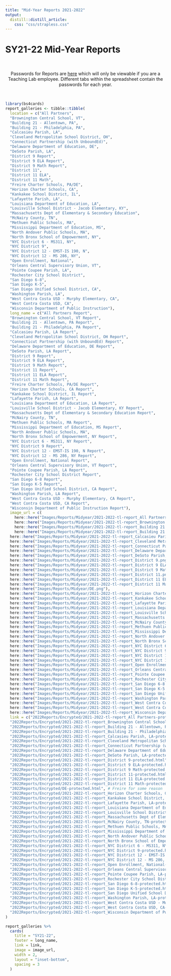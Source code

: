 ```yaml
---
title: "Mid-Year Reports 2021-2022"
output: 
  distill::distill_article:
    css: "css/strapless.css"
---
```


# SY21-22 Mid-Year Reports

<br>

<center> Passwords for Reports are <a href="https://docs.google.com/spreadsheets/d/1eAUdWEzc0R7WzpztOvutRp2FYDtpks37LSFV8sq8ezg/edit?usp=sharing" target="_blank">here</a> which will only be viewable if you are a Teaching Lab employee. Different tabs within the spreadsheet contain the passwords for each year. </center>

<br>

```r
library(bs4cards)
report_galleries <- tibble::tibble(
  location = c("All Partners",
  "Brownington Central School, VT",
  "Building 21 - Allentown, PA",
  "Building 21 - Philadelphia, PA",
  "Calcasieu Parish, LA",
  "Cleveland Metropolitan School District, OH",
  "Connecticut Partnership (with UnboundEd)",
  "Delaware Department of Education, DE",
  "DeSoto Parish, LA",
  "District 9 Report",
  "District 9 ELA Report",
  "District 9 Math Report",
  "District 11",
  "District 11 ELA",
  "District 11 Math",
  "Freire Charter Schools, PA/DE",
  "Horizon Charter Schools, CA",
  "Kankakee School District, IL",
  "Lafayette Parish, LA",
  "Louisiana Department of Education, LA",
  "Louisville School District - Jacob Elementary, KY",
  "Massachusetts Dept of Elementary & Secondary Education",
  "McNairy County, TN",
  "Methuen Public Schools, MA",
  "Mississippi Department of Education, MS",
  "North Andover Public Schools, MA",
  "North Bronx School of Empowerment, NY",
  "NYC District 6 - MS311, NY",
  "NYC District 9",
  "NYC District 12 - EMST-IS 190, N",
  "NYC District 12 - MS 286, NY",
  "Open Enrollment, National",
  "Orleans Central Supervisory Union, VT",
  "Pointe Coupee Parish, LA",
  "Rochester City School District",
  "San Diego 6-8",
  "San Diego K-5",
  "San Diego Unified School District, CA",
  "Washington Parish, LA",
  "West Contra Costa USD - Murphy Elementary, CA",
  "West Contra Costa USD, CA",
  "Wisconsin Department of Public Instruction"),
  long_name = c("All Partners Report",
  "Brownington Central School, VT Report",
  "Building 21 - Allentown, PA Report",
  "Building 21 - Philadelphia, PA Report",
  "Calcasieu Parish, LA Report",
  "Cleveland Metropolitan School District, OH Report",
  "Connecticut Partnership (with UnboundEd) Report",
  "Delaware Department of Education, DE Report",
  "DeSoto Parish, LA Report",
  "District 9 Report",
  "District 9 ELA Report",
  "District 9 Math Report",
  "District 11 Report",
  "District 11 ELA Report",
  "District 11 Math Report",
  "Freire Charter Schools, PA/DE Report",
  "Horizon Charter Schools, CA Report",
  "Kankakee School District, IL Report",
  "Lafayette Parish, LA Report",
  "Louisiana Department of Education, LA Report",
  "Louisville School District - Jacob Elementary, KY Report",
  "Massachusetts Dept of Elementary & Secondary Education Report",
  "McNairy County, TN",
  "Methuen Public Schools, MA Report",
  "Mississippi Department of Education, MS Report",
  "North Andover Public Schools, MA",
  "North Bronx School of Empowerment, NY Report",
  "NYC District 6 - MS311, NY Report",
  "NYC District 9 Report",
  "NYC District 12 - EMST-IS 190, N Report",
  "NYC District 12 - MS 286, NY Report",
  "Open Enrollment, National Report",
  "Orleans Central Supervisory Union, VT Report",
  "Pointe Coupee Parish, LA Report",
  "Rochester City School District Report",
  "San Diego 6-8 Report",
  "San Diego K-5 Report",
  "San Diego Unified School District, CA Report",
  "Washington Parish, LA Report",
  "West Contra Costa USD - Murphy Elementary, CA Report",
  "West Contra Costa USD, CA Report",
  "Wisconsin Department of Public Instruction Report"),
  image_url = c(
    here::here("Images/Reports/Midyear/2021-2022-tl-report_All Partners.png"),
    here::here("Images/Reports/Midyear/2021-2022-tl-report_Brownington Central School, VT.png"),
    here::here("Images/Reports/Midyear/2021-2022-tl-report_Building 21 - Allentown, PA.png"),
    here::here("Images/Reports/Midyear/2021-2022-tl-report_Building 21 - Philadelphia, PA.png"),
  here::here("Images/Reports/Midyear/2021-2022-tl-report_Calcasieu Parish, LA.png"),
  here::here("Images/Reports/Midyear/2021-2022-tl-report_Cleveland Metropolitan School District, OH.png"),
  here::here("Images/Reports/Midyear/2021-2022-tl-report_Connecticut Partnership (with UnboundEd).png"),
  here::here("Images/Reports/Midyear/2021-2022-tl-report_Delaware Department of Education, DE.png"),
  here::here("Images/Reports/Midyear/2021-2022-tl-report_DeSoto Parish, LA.png"),
  here::here("Images/Reports/Midyear/2021-2022-tl-report_District 9.png"),
  here::here("Images/Reports/Midyear/2021-2022-tl-report_District 9 ELA.png"),
  here::here("Images/Reports/Midyear/2021-2022-tl-report_District 9 Math.png"),
  here::here("Images/Reports/Midyear/2021-2022-tl-report_District 11.png"),
  here::here("Images/Reports/Midyear/2021-2022-tl-report_District 11 ELA.png"),
  here::here("Images/Reports/Midyear/2021-2022-tl-report_District 11 Math.png"),
  here::here("Images/Reports/Midyear/DE.png"),
  here::here("Images/Reports/Midyear/2021-2022-tl-report_Horizon Charter Schools, CA.png"),
  here::here("Images/Reports/Midyear/2021-2022-tl-report_Kankakee School District, IL.png"),
  here::here("Images/Reports/Midyear/2021-2022-tl-report_Lafayette Parish, LA.png"),
  here::here("Images/Reports/Midyear/2021-2022-tl-report_Louisiana Department of Education, LA.png"),
  here::here("Images/Reports/Midyear/2021-2022-tl-report_Louisville School District - Jacob Elementary, KY.png"),
  here::here("Images/Reports/Midyear/2021-2022-tl-report_Massachusetts Dept of Elementary and Secondary Education.png"),
  here::here("Images/Reports/Midyear/2021-2022-tl-report_McNairy County, TN.png"),
  here::here("Images/Reports/Midyear/2021-2022-tl-report_Methuen Public Schools, MA.png"),
  here::here("Images/Reports/Midyear/2021-2022-tl-report_Mississippi Department of Education, MS.png"),
  here::here("Images/Reports/Midyear/2021-2022-tl-report_North Andover Public Schools, MA.png"),
  here::here("Images/Reports/Midyear/2021-2022-tl-report_North Bronx School of Empowerment, NY.png"),
  here::here("Images/Reports/Midyear/2021-2022-tl-report_NYC District 6 - MS311, NY.png"),
  here::here("Images/Reports/Midyear/2021-2022-tl-report_NYC District 9.png"),
  here::here("Images/Reports/Midyear/2021-2022-tl-report_NYC District 12 - EMST-IS 190, N.png"),
  here::here("Images/Reports/Midyear/2021-2022-tl-report_NYC District 12 - MS 286, NY.png"),
  here::here("Images/Reports/Midyear/2021-2022-tl-report_Open Enrollment, National.png"),
  here::here("Images/Reports/Midyear/2021-2022-tl-report_Orleans Central Supervisory Union, VT.png"),
  here::here("Images/Reports/Midyear/2021-2022-tl-report_Pointe Coupee Parish, LA.png"),
  here::here("Images/Reports/Midyear/2021-2022-tl-report_Rochester City School District.png"),
  here::here("Images/Reports/Midyear/2021-2022-tl-report_San Diego 6-8.png"),
  here::here("Images/Reports/Midyear/2021-2022-tl-report_San Diego K-5.png"),
  here::here("Images/Reports/Midyear/2021-2022-tl-report_San Diego Unified School District, CA.png"),
  here::here("Images/Reports/Midyear/2021-2022-tl-report_Washington Parish, LA.png"),
  here::here("Images/Reports/Midyear/2021-2022-tl-report_West Contra Costa USD - Murphy Elementary, CA.png"),
  here::here("Images/Reports/Midyear/2021-2022-tl-report_West Contra Costa USD, CA.png"),
  here::here("Images/Reports/Midyear/2021-2022-tl-report_Wisconsin Department of Public Instruction.png")),
  link = c("2022Reports/Encrypted/2021-2022-tl-report_All Partners-protected.html",
  "2022Reports/Encrypted/2021-2022-tl-report_Brownington Central School, VT-protected.html",
  "2022Reports/Encrypted/2021-2022-tl-report_Building 21 - Allentown, PA-protected.html",
  "2022Reports/Encrypted/2021-2022-tl-report_Building 21 - Philadelphia, PA-protected.html",
  "2022Reports/Encrypted/2021-2022-tl-report_Calcasieu Parish, LA-protected.html",
  "2022Reports/Encrypted/2021-2022-tl-report_Cleveland Metropolitan School District, OH-protected.html",
  "2022Reports/Encrypted/2021-2022-tl-report_Connecticut Partnership (with UnboundEd)-protected.html",
  "2022Reports/Encrypted/2021-2022-tl-report_Delaware Department of Education, DE-protected.html",
  "2022Reports/Encrypted/2021-2022-tl-report_DeSoto Parish, LA-protected.html",
  "2022Reports/Encrypted/2021-2022-tl-report_District 9-protected.html",
  "2022Reports/Encrypted/2021-2022-tl-report_District 9 ELA-protected.html",
  "2022Reports/Encrypted/2021-2022-tl-report_District 9 Math-protected.html",
  "2022Reports/Encrypted/2021-2022-tl-report_District 11-protected.html",
  "2022Reports/Encrypted/2021-2022-tl-report_District 11 ELA-protected.html",
  "2022Reports/Encrypted/2021-2022-tl-report_District 11 Math-protected.html",
  "2022Reports/Encrypted/DE-protected.html", # Freire for some reason
  "2022Reports/Encrypted/2021-2022-tl-report_Horizon Charter Schools, CA-protected.html",
  "2022Reports/Encrypted/2021-2022-tl-report_Kankakee School District, IL-protected.html",
  "2022Reports/Encrypted/2021-2022-tl-report_Lafayette Parish, LA-protected.html",
  "2022Reports/Encrypted/2021-2022-tl-report_Louisiana Department of Education, LA-protected.html",
  "2022Reports/Encrypted/2021-2022-tl-report_Louisville School District - Jacob Elementary, KY-protected.html",
  "2022Reports/Encrypted/2021-2022-tl-report_Massachusetts Dept of Elementary & Secondary Education-protected.html",
  "2022Reports/Encrypted/2021-2022-tl-report_McNairy County, TN-protected.html",
  "2022Reports/Encrypted/2021-2022-tl-report_Methuen Public Schools, MA-protected.html",
  "2022Reports/Encrypted/2021-2022-tl-report_Mississippi Department of Education, MS-protected.html",
  "2022Reports/Encrypted/2021-2022-tl-report_North Andover Public Schools, MA-protected.html",
  "2022Reports/Encrypted/2021-2022-tl-report_North Bronx School of Empowerment, NY-protected.html",
  "2022Reports/Encrypted/2021-2022-tl-report_NYC District 6 - MS311, NY-protected.html",
  "2022Reports/Encrypted/2021-2022-tl-report_NYC District 9-protected.html",
  "2022Reports/Encrypted/2021-2022-tl-report_NYC District 12 - EMST-IS 190, N-protected.html",
  "2022Reports/Encrypted/2021-2022-tl-report_NYC District 12 - MS 286, NY-protected.html",
  "2022Reports/Encrypted/2021-2022-tl-report_Open Enrollment, National-protected.html",
  "2022Reports/Encrypted/2021-2022-tl-report_Orleans Central Supervisory Union, VT-protected.html",
  "2022Reports/Encrypted/2021-2022-tl-report_Pointe Coupee Parish, LA-protected.html",
  "2022Reports/Encrypted/2021-2022-tl-report_Rochester City School District-protected.html",
  "2022Reports/Encrypted/2021-2022-tl-report_San Diego 6-8-protected.html",
  "2022Reports/Encrypted/2021-2022-tl-report_San Diego K-5-protected.html",
  "2022Reports/Encrypted/2021-2022-tl-report_San Diego Unified School District, CA-protected.html",
  "2022Reports/Encrypted/2021-2022-tl-report_Washington Parish, LA-protected.html",
  "2022Reports/Encrypted/2021-2022-tl-report_West Contra Costa USD - Murphy Elementary, CA-protected.html",
  "2022Reports/Encrypted/2021-2022-tl-report_West Contra Costa USD, CA-protected.html",
  "2022Reports/Encrypted/2021-2022-tl-report_Wisconsin Department of Public Instruction-protected.html")
)

report_galleries %>%
  cards(
    title = "SY21-22",
    footer = long_name,
    link = link,
    image = image_url,
    width = 2,
    layout = "inset-bottom",
    spacing = 3
  )
```
